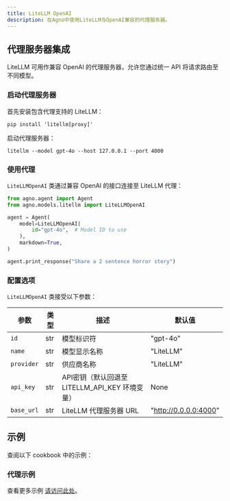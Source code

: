```yaml
---
title: LiteLLM OpenAI
description: 在Agno中使用LiteLLM与OpenAI兼容的代理服务器。
---
```

## 代理服务器集成

LiteLLM 可用作兼容 OpenAI 的代理服务器，允许您通过统一 API 将请求路由至不同模型。

### 启动代理服务器

首先安装包含代理支持的 LiteLLM：

```shell
pip install 'litellm[proxy]'
```

启动代理服务器：

```shell
litellm --model gpt-4o --host 127.0.0.1 --port 4000
```

### 使用代理

`LiteLLMOpenAI` 类通过兼容 OpenAI 的接口连接至 LiteLLM 代理：

```python
from agno.agent import Agent
from agno.models.litellm import LiteLLMOpenAI

agent = Agent(
    model=LiteLLMOpenAI(
        id="gpt-4o",  # Model ID to use
    ),
    markdown=True,
)

agent.print_response("Share a 2 sentence horror story")
```

### 配置选项

`LiteLLMOpenAI` 类接受以下参数：

| 参数 | 类型 | 描述 | 默认值 |
| --- | --- | --- | --- |
| `id` | str | 模型标识符 | "gpt-4o" |
| `name` | str | 模型显示名称 | "LiteLLM" |
| `provider` | str | 供应商名称 | "LiteLLM" |
| `api_key` | str | API密钥（默认回退至 LITELLM_API_KEY 环境变量） | None |
| `base_url` | str | LiteLLM 代理服务器 URL | "http://0.0.0.0:4000" |

## 示例

查阅以下 cookbook 中的示例：

### 代理示例
<Note> 查看更多示例 [请访问此处](../examples/models/litellm_openai)。 </Note>